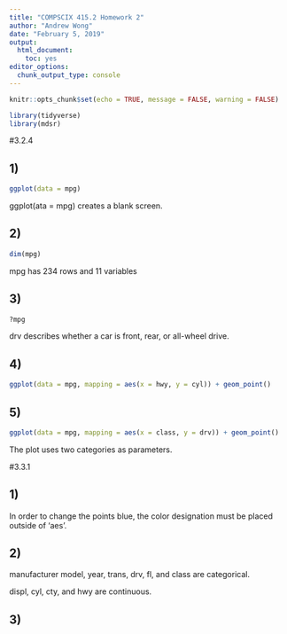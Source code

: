 ```yaml
---
title: "COMPSCIX 415.2 Homework 2"
author: "Andrew Wong"
date: "February 5, 2019"
output: 
  html_document: 
    toc: yes
editor_options: 
  chunk_output_type: console
---
```


```r
knitr::opts_chunk$set(echo = TRUE, message = FALSE, warning = FALSE)
```

```r
library(tidyverse)
library(mdsr)
```

#3.2.4

## **1)**
```r
ggplot(data = mpg)
```

ggplot(ata = mpg) creates a blank screen.

## **2)**
```r
dim(mpg)
```

mpg has 234 rows and 11 variables

## **3)**
```r
?mpg
```
drv describes whether a car is front, rear, or all-wheel drive.

## **4)**
```r
ggplot(data = mpg, mapping = aes(x = hwy, y = cyl)) + geom_point()
```

## **5)**
```r
ggplot(data = mpg, mapping = aes(x = class, y = drv)) + geom_point()
```

The plot uses two categories as parameters. 

#3.3.1

## **1)**
In order to change the points blue, the color designation must be placed outside of 'aes'.

## **2)**
manufacturer model, year, trans, drv, fl, and class are categorical.

displ, cyl, cty, and hwy are continuous.

## **3)**

